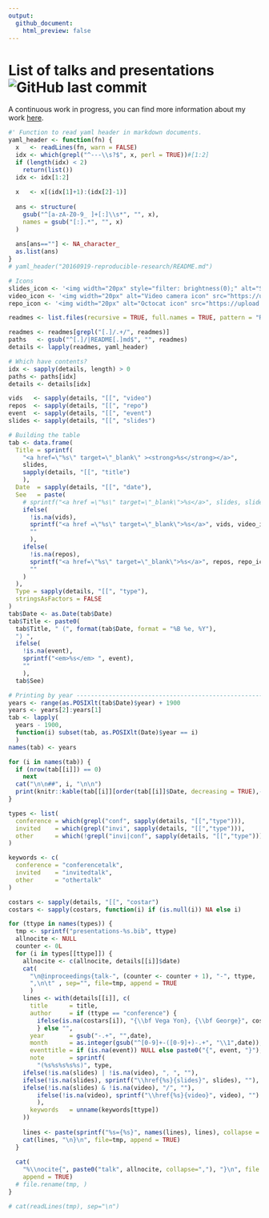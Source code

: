 ```yaml
---
output:
  github_document:
    html_preview: false
---
```


# List of talks and presentations ![GitHub last commit](https://img.shields.io/github/last-commit/gvegayon/talks)

A continuous work in progress, you can find more information about my work
[here](https://ggvy.cl).

```r
#' Function to read yaml header in markdown documents.
yaml_header <- function(fn) {
  x   <- readLines(fn, warn = FALSE)
  idx <- which(grepl("^---\\s?$", x, perl = TRUE))#[1:2]
  if (length(idx) < 2)
    return(list())
  idx <- idx[1:2]
  
  x   <- x[(idx[1]+1):(idx[2]-1)]
  
  ans <- structure(
    gsub("^[a-zA-Z0-9_ ]+[:]\\s*", "", x),
    names = gsub("[:].*", "", x)
  )
  
  ans[ans==""] <- NA_character_
  as.list(ans)
}
# yaml_header("20160919-reproducible-research/README.md")

```


```r

# Icons
slides_icon <- '<img width="20px" style="filter: brightness(0);" alt="Slides icon" src="https://upload.wikimedia.org/wikipedia/commons/f/f5/PowerPoint_Presentation_Flat_Icon.svg">'
video_icon <- '<img width="20px" alt="Video camera icon" src="https://upload.wikimedia.org/wikipedia/commons/8/82/Font_Awesome_5_regular_video.svg">'
repo_icon <- '<img width="20px" alt="Octocat icon" src="https://upload.wikimedia.org/wikipedia/commons/9/91/Octicons-mark-github.svg">'

readmes <- list.files(recursive = TRUE, full.names = TRUE, pattern = "README[.]md")

readmes <- readmes[grepl("[.]/.+/", readmes)]
paths   <- gsub("^[.]/|README[.]md$", "", readmes)
details <- lapply(readmes, yaml_header)

# Which have contents?
idx <- sapply(details, length) > 0
paths <- paths[idx]
details <- details[idx]

vids   <- sapply(details, "[[", "video")
repos  <- sapply(details, "[[", "repo")
event  <- sapply(details, "[[", "event")
slides <- sapply(details, "[[", "slides")

# Building the table
tab <- data.frame(
  Title = sprintf(
    "<a href=\"%s\" target=\"_blank\" ><strong>%s</strong></a>",
    slides,
    sapply(details, "[[", "title")
    ),
  Date  = sapply(details, "[[", "date"),
  See   = paste(
    # sprintf("<a href =\"%s\" target=\"_blank\">%s</a>", slides, slides_icon),
    ifelse(
      !is.na(vids),
      sprintf("<a href =\"%s\" target=\"_blank\">%s</a>", vids, video_icon),
      ""
      ),
    ifelse(
      !is.na(repos),
      sprintf("<a href=\"%s\" target=\"_blank\">%s</a>", repos, repo_icon),
      ""
    )
  ),
  Type = sapply(details, "[[", "type"),
  stringsAsFactors = FALSE
)
tab$Date <- as.Date(tab$Date)
tab$Title <- paste0(
  tab$Title, " (", format(tab$Date, format = "%B %e, %Y"),
  ") ",
  ifelse(
    !is.na(event),
    sprintf("<em>%s</em> ", event),
    ""
    ),
  tab$See)
```

```r
# Printing by year -------------------------------------------------------------
years <- range(as.POSIXlt(tab$Date)$year) + 1900
years <- years[2]:years[1]
tab <- lapply(
  years - 1900,
  function(i) subset(tab, as.POSIXlt(Date)$year == i)
  )
names(tab) <- years

for (i in names(tab)) {
  if (nrow(tab[[i]]) == 0)
    next
  cat("\n\n##", i, "\n\n")
  print(knitr::kable(tab[[i]][order(tab[[i]]$Date, decreasing = TRUE),-c(2, 3)], row.names = FALSE))
}

```

```r
types <- list(
  conference = which(grepl("conf", sapply(details, "[[","type"))),
  invited    = which(grepl("invi", sapply(details, "[[","type"))),
  other      = which(!grepl("invi|conf", sapply(details, "[[","type")))
)

keywords <- c(
  conference = "conferencetalk",
  invited    = "invitedtalk",
  other      = "othertalk"
)

costars <- sapply(details, "[[", "costar")
costars <- sapply(costars, function(i) if (is.null(i)) NA else i)

for (ttype in names(types)) {
  tmp <- sprintf("presentations-%s.bib", ttype)
  allnocite <- NULL
  counter <- 0L
  for (i in types[[ttype]]) {
    allnocite <- c(allnocite, details[[i]]$date)
    cat(
      "\n@inproceedings{talk-", (counter <- counter + 1), "-", ttype,
      ",\n\t" , sep="", file=tmp, append = TRUE
      )
    lines <- with(details[[i]], c(
      title      = title,
      author     = if (ttype == "conference") {
        ifelse(is.na(costars[i]), "{\\bf Vega Yon}, {\\bf George}", costars[i])
        } else "",
      year       = gsub("-.+", "",date),
      month      = as.integer(gsub("^[0-9]+-([0-9]+)-.+", "\\1",date)),
      eventtitle = if (is.na(event)) NULL else paste0("{", event, "}"),
      note       = sprintf(
        "(%s%s%s%s%s)", type,
	ifelse(!is.na(slides) | !is.na(video), ", ", ""),
	ifelse(!is.na(slides), sprintf("\\href{%s}{slides}", slides), ""),
	ifelse(!is.na(slides) & !is.na(video), "/", ""),
        ifelse(!is.na(video), sprintf("\\href{%s}{video}", video), "")
        ),
      keywords   = unname(keywords[ttype])
    ))
    
    lines <- paste(sprintf("%s={%s}", names(lines), lines), collapse = ",\n\t")
    cat(lines, "\n}\n", file=tmp, append = TRUE)
  }
  
  cat(
    "%\\nocite{", paste0("talk", allnocite, collapse=","), "}\n", file = tmp,
    append = TRUE)
  # file.rename(tmp, )
}

# cat(readLines(tmp), sep="\n")
```



